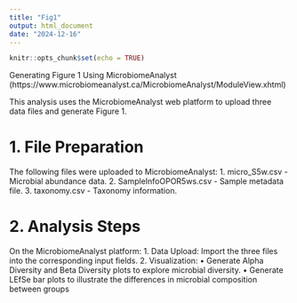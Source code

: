 ```yaml
---
title: "Fig1"
output: html_document
date: "2024-12-16"
---
```


```r
knitr::opts_chunk$set(echo = TRUE)
```

Generating Figure 1 Using MicrobiomeAnalyst
(https://www.microbiomeanalyst.ca/MicrobiomeAnalyst/ModuleView.xhtml)

This analysis uses the MicrobiomeAnalyst web platform to upload three data files and generate Figure 1.

# 1. File Preparation

The following files were uploaded to MicrobiomeAnalyst:
	1.	micro_S5w.csv - Microbial abundance data.
	2.	SampleInfoOPOR5ws.csv - Sample metadata file.
	3.	taxonomy.csv - Taxonomy information.
	
	
# 2. Analysis Steps

On the MicrobiomeAnalyst platform:
	1.	Data Upload: Import the three files into the corresponding input fields.
	2.	Visualization:
	•	Generate Alpha Diversity and Beta Diversity plots to explore microbial diversity.
	•	Generate LEfSe bar plots to illustrate the differences in microbial composition between groups
